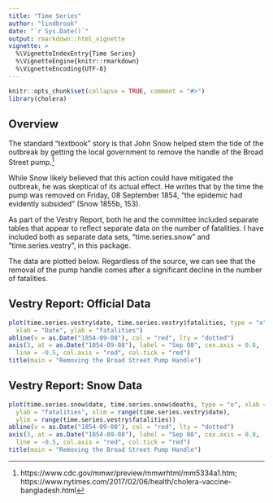 ```yaml
---
title: "Time Series"
author: "lindbrook"
date: "`r Sys.Date()`"
output: rmarkdown::html_vignette
vignette: >
  %\VignetteIndexEntry{Time Series}
  %\VignetteEngine{knitr::rmarkdown}
  %\VignetteEncoding{UTF-8}
---
```


```r
knitr::opts_chunk$set(collapse = TRUE, comment = "#>")
library(cholera)
```

## Overview

The standard "textbook" story is that John Snow helped stem the tide of the outbreak by getting the local government to remove the handle of the Broad Street pump.^[https://www.cdc.gov/mmwr/preview/mmwrhtml/mm5334a1.htm; https://www.nytimes.com/2017/02/06/health/cholera-vaccine-bangladesh.html]

While Snow likely believed that this action could have mitigated the outbreak, he was skeptical of its actual effect. He writes that by the time the pump was removed on Friday, 08 September 1854, "the epidemic had evidently subsided" (Snow 1855b, 153).

As part of the Vestry Report, both he and the committee included separate tables that appear to reflect separate data on the number of fatalities. I have included both as separate data sets, "time.series.snow" and "time.series.vestry", in this package.

The data are plotted below. Regardless of the source, we can see that the removal of the pump handle comes after a significant decline in the number of fatalities.

## Vestry Report: Official Data

```r
plot(time.series.vestry$date, time.series.vestry$fatalities, type = "o",
  xlab = "Date", ylab = "fatalities")
abline(v = as.Date("1854-09-08"), col = "red", lty = "dotted")
axis(3, at = as.Date("1854-09-08"), label = "Sep 08", cex.axis = 0.8,
  line = -0.5, col.axis = "red", col.tick = "red")
title(main = "Removing the Broad Street Pump Handle")

```

## Vestry Report: Snow Data

```r
plot(time.series.snow$date, time.series.snow$deaths, type = "o", xlab = "Date",
  ylab = "fatalities", xlim = range(time.series.vestry$date),
  ylim = range(time.series.vestry$fatalities))
abline(v = as.Date("1854-09-08"), col = "red", lty = "dotted")
axis(3, at = as.Date("1854-09-08"), label = "Sep 08", cex.axis = 0.8,
  line = -0.5, col.axis = "red", col.tick = "red")
title(main = "Removing the Broad Street Pump Handle")
```
